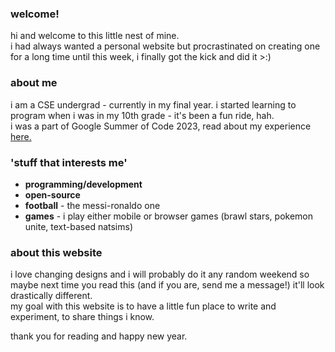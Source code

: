 ### welcome!

hi and welcome to this little nest of mine.  
i had always wanted a personal website but procrastinated on creating one for a long time until this week, i finally got the kick and did it >:)

### about me

i am a CSE undergrad - currently in my final year. i started learning to program when i was in my 10th grade - it's been a fun ride, hah.  
i was a part of Google Summer of Code 2023, read about my experience [here.](https://gist.github.com/juuz0/0912b00616e2e5a38e07586b50502f38)

### 'stuff that interests me'

- **programming/development**
- **open-source**
- **football** - the messi-ronaldo one
- **games** - i play either mobile or browser games (brawl stars, pokemon unite, text-based natsims)

### about this website

i love changing designs and i will probably do it any random weekend so maybe next time you read this (and if you are, send me a message!) it'll look drastically different.  
my goal with this website is to have a little fun place to write and experiment, to share things i know.

thank you for reading and happy new year.